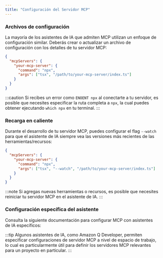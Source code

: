 ```yaml
---
title: "Configuración del Servidor MCP"
---
```




### Archivos de configuración

La mayoría de los asistentes de IA que admiten MCP utilizan un enfoque de configuración similar. Deberás crear o actualizar un archivo de configuración con los detalles de tu servidor MCP:

```json
{
  "mcpServers": {
    "your-mcp-server": {
      "command": "npx",
      "args": ["tsx", "/path/to/your-mcp-server/index.ts"]
    }
  }
}
```

:::caution
Si recibes un error como `ENOENT npx` al conectarte a tu servidor, es posible que necesites especificar la ruta completa a `npx`, la cual puedes obtener ejecutando `which npx` en tu terminal.
:::

### Recarga en caliente

Durante el desarrollo de tu servidor MCP, puedes configurar el flag `--watch` para que el asistente de IA siempre vea las versiones más recientes de las herramientas/recursos:

```json {5}
{
  "mcpServers": {
    "your-mcp-server": {
      "command": "npx",
      "args": ["tsx", "--watch", "/path/to/your-mcp-server/index.ts"]
    }
  }
}
```

:::note
Si agregas nuevas herramientas o recursos, es posible que necesites reiniciar tu servidor MCP en el asistente de IA.
:::

### Configuración específica del asistente

Consulta la siguiente documentación para configurar MCP con asistentes de IA específicos:


<Snippet name="mcp/assistant-docs" />

:::tip
Algunos asistentes de IA, como Amazon Q Developer, permiten especificar configuraciones de servidor MCP a nivel de espacio de trabajo, lo cual es particularmente útil para definir los servidores MCP relevantes para un proyecto en particular.
:::